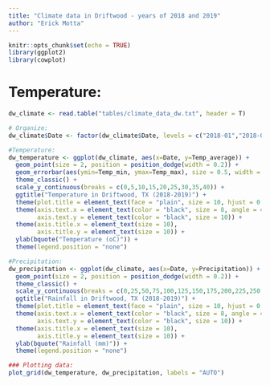 ```yaml
---
title: "Climate data in Driftwood - years of 2018 and 2019"
author: "Erick Motta"
---
```


```r
knitr::opts_chunk$set(echo = TRUE)
library(ggplot2)
library(cowplot)
```

# Temperature:
```r
dw_climate <- read.table("tables/climate_data_dw.txt", header = T)

# Organize:
dw_climate$Date <- factor(dw_climate$Date, levels = c("2018-01","2018-02","2018-03","2018-04","2018-05","2018-06","2018-07","2018-08","2018-09","2018-10","2018-11","2018-12","2019-01","2019-02","2019-03","2019-04","2019-05","2019-06","2019-07","2019-08","2019-09","2019-10","2019-11","2019-12"))

#Temperature:
dw_temperature <- ggplot(dw_climate, aes(x=Date, y=Temp_average)) +
  geom_point(size = 2, position = position_dodge(width = 0.2)) +
  geom_errorbar(aes(ymin=Temp_min, ymax=Temp_max), size = 0.5, width = 0, position = position_dodge(width = 0.2)) +
  theme_classic() +
  scale_y_continuous(breaks = c(0,5,10,15,20,25,30,35,40)) +
  ggtitle("Temperature in Driftwood, TX (2018-2019)") +
  theme(plot.title = element_text(face = "plain", size = 10, hjust = 0.5)) +
  theme(axis.text.x = element_text(color = "black", size = 8, angle = 45, vjust = 0.6),
        axis.text.y = element_text(color = "black", size = 10)) +
  theme(axis.title.x = element_text(size = 10),
        axis.title.y = element_text(size = 10)) +
  ylab(bquote("Temperature (oC)")) +
  theme(legend.position = "none")

#Precipitation:
dw_precipitation <- ggplot(dw_climate, aes(x=Date, y=Precipitation)) +
  geom_point(size = 2, position = position_dodge(width = 0.2)) +
  theme_classic() +
  scale_y_continuous(breaks = c(0,25,50,75,100,125,150,175,200,225,250,275,300)) +
  ggtitle("Rainfall in Driftwood, TX (2018-2019)") +
  theme(plot.title = element_text(face = "plain", size = 10, hjust = 0.5)) +
  theme(axis.text.x = element_text(color = "black", size = 8, angle = 45, vjust = 0.6),
        axis.text.y = element_text(color = "black", size = 10)) +
  theme(axis.title.x = element_text(size = 10),
        axis.title.y = element_text(size = 10)) +
  ylab(bquote("Rainfall (mm)")) +
  theme(legend.position = "none")

### Plotting data:
plot_grid(dw_temperature, dw_precipitation, labels = "AUTO")
```

